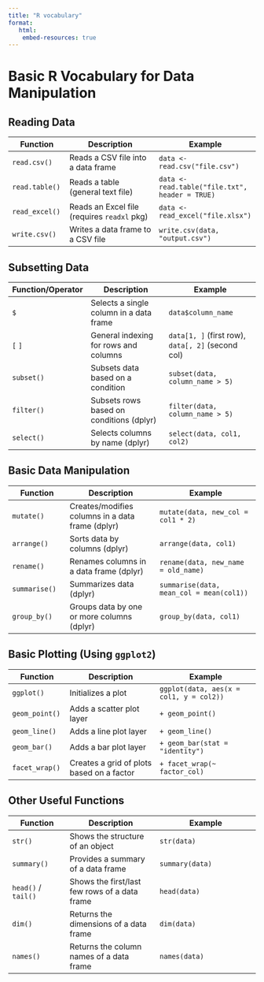 ```yaml
---
title: "R vocabulary"
format: 
   html:
    embed-resources: true
---
```


# Basic R Vocabulary for Data Manipulation

## Reading Data

| Function | Description | Example |
|-----------------|--------------------------|-----------------------------|
| `read.csv()` | Reads a CSV file into a data frame | `data <- read.csv("file.csv")` |
| `read.table()` | Reads a table (general text file) | `data <- read.table("file.txt", header = TRUE)` |
| `read_excel()` | Reads an Excel file (requires `readxl` pkg) | `data <- read_excel("file.xlsx")` |
| `write.csv()` | Writes a data frame to a CSV file | `write.csv(data, "output.csv")` |

## Subsetting Data

| Function/Operator | Description | Example |
|-----------------|--------------------------|-----------------------------|
| `$` | Selects a single column in a data frame | `data$column_name` |
| `[` `]` | General indexing for rows and columns | `data[1, ]` (first row), `data[, 2]` (second col) |
| `subset()` | Subsets data based on a condition | `subset(data, column_name > 5)` |
| `filter()` | Subsets rows based on conditions (dplyr) | `filter(data, column_name > 5)` |
| `select()` | Selects columns by name (dplyr) | `select(data, col1, col2)` |

## Basic Data Manipulation

| Function | Description | Example |
|-----------------|--------------------------|-----------------------------|
| `mutate()` | Creates/modifies columns in a data frame (dplyr) | `mutate(data, new_col = col1 * 2)` |
| `arrange()` | Sorts data by columns (dplyr) | `arrange(data, col1)` |
| `rename()` | Renames columns in a data frame (dplyr) | `rename(data, new_name = old_name)` |
| `summarise()` | Summarizes data (dplyr) | `summarise(data, mean_col = mean(col1))` |
| `group_by()` | Groups data by one or more columns (dplyr) | `group_by(data, col1)` |

## Basic Plotting (Using `ggplot2`)

| Function | Description | Example |
|-----------------|--------------------------|-----------------------------|
| `ggplot()` | Initializes a plot | `ggplot(data, aes(x = col1, y = col2))` |
| `geom_point()` | Adds a scatter plot layer | `+ geom_point()` |
| `geom_line()` | Adds a line plot layer | `+ geom_line()` |
| `geom_bar()` | Adds a bar plot layer | `+ geom_bar(stat = "identity")` |
| `facet_wrap()` | Creates a grid of plots based on a factor | `+ facet_wrap(~ factor_col)` |

## Other Useful Functions

| Function | Description | Example |
|-----------------|--------------------------|-----------------------------|
| `str()` | Shows the structure of an object | `str(data)` |
| `summary()` | Provides a summary of a data frame | `summary(data)` |
| `head()` / `tail()` | Shows the first/last few rows of a data frame | `head(data)` |
| `dim()` | Returns the dimensions of a data frame | `dim(data)` |
| `names()` | Returns the column names of a data frame | `names(data)` |
